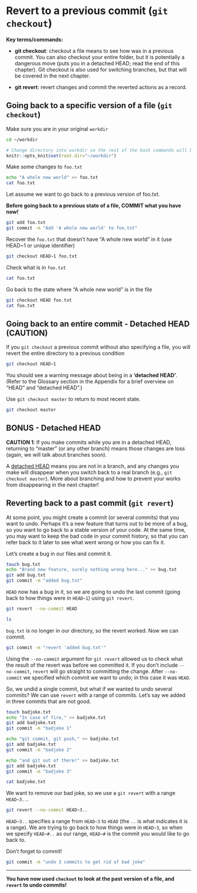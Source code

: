 # Revert to a previous commit (`git checkout`)

**Key terms/commands:**

* **git checkout**: checkout a file means to see how was in a previous commit. You can also checkout your entire folder, but it is potentially a dangerous move (puts you in a detached HEAD; read the end of this chapter). Git checkout is also used for switching branches, but that will be covered in the next chapter.

* **git revert**: revert changes and commit the reverted actions as a record.

## Going back to a specific version of a file (`git checkout`)

Make sure you are in your original `workdir`
```bash
cd ~/workdir
```

```r
# Change directory into workdir so the rest of the bash commands will be run in it
knitr::opts_knit$set(root.dir="~/workdir")
```

Make some changes to `foo.txt`

```bash
echo "A whole new world" >> foo.txt
cat foo.txt
```


Let assume we want to go back to a previous version of foo.txt.

**Before going back to a previous state of a file, COMMIT what you have now!**

```bash
git add foo.txt
git commit -m "Add 'A whole new world' to foo.txt"
```

Recover the `foo.txt` that doesn't have "A whole new world" in it (use HEAD~1 or unique identifier)

```bash
git checkout HEAD~1 foo.txt
```

Check what is in `foo.txt`

```bash
cat foo.txt
```

Go back to the state where "A whole new world" is in the file

```bash
git checkout HEAD foo.txt
cat foo.txt
```

## Going back to an entire commit - Detached HEAD (CAUTION)

If you `git checkout` a previous commit without also specifying a file, you will revert the entire directory to a previous condition

```bash
git checkout HEAD~1 
```

You should see a warning message about being in a **'detached HEAD'**. (Refer to the Glossary section in the Appendix for a brief overview on "HEAD" and "detached HEAD".)  

Use `git checkout master` to return to most recent state. 

```bash
git checkout master 
```

## BONUS - Detached HEAD {-}

**CAUTION 1**: If you make commits while you are in a detached HEAD, returning to "master" (or any other branch)  means those changes are loss (again, we will talk about branches soon).

A [detached HEAD](https://www.git-tower.com/learn/git/faq/detached-head-when-checkout-commit) means you are not in a branch, and any changes you make will disappear when you switch back to a real branch (e.g., `git checkout master`). More about branching and how to prevent your works from disappearing in the next chapter!

## Reverting back to a past commit (`git revert`)

At some point, you might create a commit (or several commits) that you want to undo.
Perhaps it's a new feature that turns out to be more of a bug, so you want to go back to a stable version of your code. 
At the same time, you may want to keep the bad code in your commit history, so that you can refer back to it later to see what went wrong or how you can fix it.

Let's create a bug in our files and commit it.

```bash
touch bug.txt
echo "Brand new feature, surely nothing wrong here..." >> bug.txt
git add bug.txt
git commit -m "added bug.txt"
```

`HEAD` now has a bug in it, so we are going to undo the last commit (going back to how things were in `HEAD~1`) using `git revert`. 

```bash
git revert --no-commit HEAD
```

```bash
ls
```

`bug.txt` is no longer in our directory, so the revert worked. Now we can commit.

```bash
git commit -m "revert 'added bug.txt'"
```

Using the `--no-commit` argument for `git revert` allowed us to check what the result of the revert was before we committed it. If you don't include `--no-commit`, `revert` will go straight to committing the change.
After `--no-commit` we specified which commit we want to undo; in this case it was `HEAD`.

So, we undid a single commit, but what if we wanted to undo several commits?
We can use `revert` with a range of commits. 
Let's say we added in three commits that are not good.

```bash
touch badjoke.txt
echo "In case of fire," >> badjoke.txt
git add badjoke.txt
git commit -m "badjoke 1"
```

```bash
echo "git commit, git push," >> badjoke.txt
git add badjoke.txt
git commit -m "badjoke 2"
```

```bash
echo "and git out of there!" >> badjoke.txt
git add badjoke.txt
git commit -m "badjoke 3"
```

```bash
cat badjoke.txt
```

We want to remove our bad joke, so we use a `git revert` with a range `HEAD~3..`.

```bash
git revert --no-commit HEAD~3..
```

`HEAD~3..` specifies a range from `HEAD~3` to `HEAD` (the `..` is what indicates it is a range). We are trying to go back to how things were in `HEAD~3`, so when we specify `HEAD~#..` as our range, `HEAD~#` is the commit you would like to go back to.

Don't forget to commit!
```bash
git commit -m "undo 3 commits to get rid of bad joke"
```


***
**You have now used `checkout` to look at the past version of a file, and `revert` to undo commits!**

